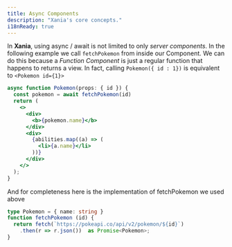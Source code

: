 ```yaml
---
title: Async Components
description: "Xania's core concepts."
i18nReady: true
---
```


In **Xania**, using async / await is not limited to only *server components*. 
In the following example we call `fetchPokemon` from inside our Component. We can do this because a *Function Component* is just a regular function that happens to returns a view. In fact, calling `Pokemon({ id : 1})` is equivalent to `<Pokemon id={1}>`


```jsx { 2 }
async function Pokemon(props: { id }) {
  const pokemon = await fetchPokemon(id)
  return (
    <>
      <div>
        <b>{pokemon.name}</b>
      </div>
      <div>
        {abilities.map((a) => (
          <li>{a.name}</li>
        ))}
      </div>
    </>
  );
}

```
<PokemonProfile id="ditto" client:only="xania"  />

And for completeness here is the implementation of fetchPokemon we used above

```typescript
type Pokemon = { name: string }
function fetchPokemon (id) { 
  return fetch(`https://pokeapi.co/api/v2/pokemon/${id}`)
    .then(r => r.json())  as Promise<Pokemon>;
}

```

